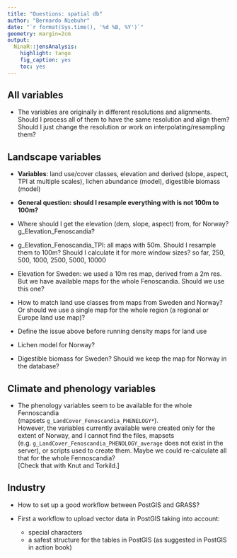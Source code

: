 ```yaml
---
title: "Questions: spatial db"
author: "Bernardo Niebuhr"
date: "`r format(Sys.time(), '%d %B, %Y')`"
geometry: margin=2cm
output: 
  NinaR::jensAnalysis:
    highlight: tango
    fig_caption: yes
    toc: yes
---
```


## All variables

- The variables are originally in different resolutions and alignments. Should I process all of them to have
the same resolution and align them?
Should I just change the resolution or work on interpolating/resampling them?

## Landscape variables

- **Variables**: land use/cover classes, elevation and derived (slope, aspect, TPI at multiple scales), 
lichen abundance (model), digestible biomass (model)

- **General question: should I resample everything with is not 100m to 100m?**

- Where should I get the elevation (dem, slope, aspect) from, for Norway? g_Elevation_Fenoscandia?

- g_Elevation_Fenoscandia_TPI: all maps with 50m. Should I resample them to 100m?
Should I calculate it for more window sizes? so far, 250, 500, 1000, 2500, 5000, 10000

- Elevation for Sweden: we used a 10m res map, derived from a 2m res. But we have available maps for the whole
Fenoscandia. Should we use this one?

- How to match land use classes from maps from Sweden and Norway? 
Or should we use a single map for the whole region (a regional or Europe land use map)?

- Define the issue above before running density maps for land use

- Lichen model for Norway?
- Digestible biomass for Sweden? Should we keep the map for Norway in the database?


## Climate and phenology variables

- The phenology variables seem to be available for the whole Fennoscandia  
(mapsets `g_LandCover_Fenoscandia_PHENELOGY*`).  
However, the variables currently available were created only for the extent of Norway, and I cannot find the files, 
mapsets (e.g. `g_LandCover_Fenoscandia_PHENOLOGY_average` does not exist in the server), or scripts used to create
them. Maybe we could re-calculate all that for the whole Fennoscandia?  
[Check that with Knut and Torkild.]

## Industry

- How to set up a good workflow between PostGIS and GRASS?

- First a workflow to upload vector data in PostGIS taking into account:  
    - special characters
    - a safest structure for the tables in PostGIS (as suggested in PostGIS in action book)